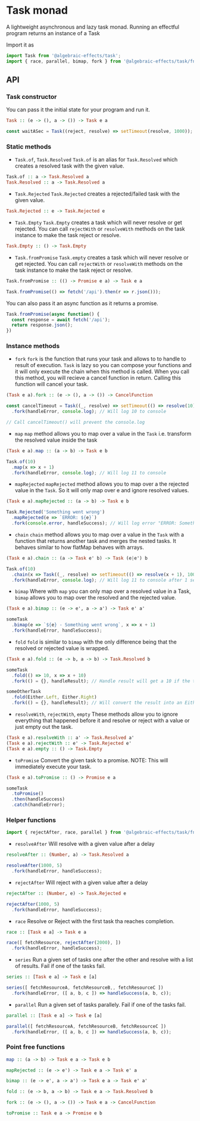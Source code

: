 
# Task monad
A lightweight asynchronous and lazy task monad. Running an effectful program returns an instance of a Task


Import it as
```js
import Task from '@algebraic-effects/task';
import { race, parallel, bimap, fork } from '@algebraic-effects/task/fns'; // Helper functions. Also includes point-free alternatives for Task#method
```

## API

### Task constructor
You can pass it the initial state for your program and run it.
```haskell
Task :: (e -> (), a -> ()) -> Task e a
```

```js
const waitASec = Task((reject, resolve) => setTimeout(resolve, 1000));
```

### Static methods

* `Task.of`, `Task.Resolved`
`Task.of` is an alias for `Task.Resolved` which creates a resolved task with the given value.
```haskell
Task.of :: a -> Task.Resolved a
Task.Resolved :: a -> Task.Resolved a
```

* `Task.Rejected`
`Task.Rejected` creates a rejected/failed task with the given value.
```haskell
Task.Rejected :: e -> Task.Rejected e
```

* `Task.Empty`
`Task.Empty` creates a task which will never resolve or get rejected. You can call `rejectWith` or `resolveWith` methods on the task instance to make the task reject or resolve.
```haskell
Task.Empty :: () -> Task.Empty
```

* `Task.fromPromise`
`Task.empty` creates a task which will never resolve or get rejected. You can call `rejectWith` or `resolveWith` methods on the task instance to make the task reject or resolve.
```haskell
Task.fromPromise :: (() -> Promise e a) -> Task e a
```

```js
Task.fromPromise(() => fetch('/api').then(r => r.json()));
```

You can also pass it an async function as it returns a promise.
```js
Task.fromPromise(async function() {
  const response = await fetch('/api');
  return response.json();
})
```


### Instance methods

* `fork`
`fork` is the function that runs your task and allows to to handle to result of execution. `Task` is lazy so you can compose your functions and it will only execute the chain when this method is called. When you call this method, you will recieve a cancel function in return. Calling this function will cancel your task.
```haskell
(Task e a).fork :: (e -> (), a -> ()) -> CancelFunction
```
```js
const cancelTimeout = Task((_, resolve) => setTimeout(() => resolve(10), 1000))
  .fork(handleError, console.log); // Will log 10 to console

// Call cancelTimeout() will prevent the console.log
```


* `map`
`map` method allows you to map over a value in the `Task` i.e. transform the resolved value inside the task
```haskell
(Task e a).map :: (a -> b) -> Task e b
```
```js
Task.of(10)
  .map(x => x + 1)
  .fork(handleError, console.log); // Will log 11 to console
```


* `mapRejected`
`mapRejected` method allows you to map over a the rejected value in the `Task`. So it will only map over e and ignore resolved values.
```haskell
(Task e a).mapRejected :: (a -> b) -> Task e b
```
```js
Task.Rejected('Something went wrong')
  .mapRejected(e => `ERROR: ${e}`)
  .fork(console.error, handleSuccess); // Will log error "ERROR: Something went wrong"
```


* `chain`
`chain` method allows you to map over a value in the `Task` with a function that returns another task and merges the nested tasks. It behaves similar to how flatMap behaves with arrays.
```haskell
(Task e a).chain :: (a -> Task e' b) -> Task (e|e') b
```
```js
Task.of(10)
  .chain(x => Task((_, resolve) => setTimeout(() => resolve(x + 1), 1000)))
  .fork(handleError, console.log); // Will log 11 to console after 1 second
```


* `bimap`
Where with `map` you can only map over a resolved value in a Task, `bimap` allows you to map over the resolved and the rejected value.
```haskell
(Task e a).bimap :: (e -> e', a -> a') -> Task e' a'
```
```js
someTask
  .bimap(e => `${e} - Something went wrong`, x => x + 1)
  .fork(handleError, handleSuccess);
```


* `fold`
`fold` is similar to `bimap` with the only difference being that the resolved or rejected value is wrapped.
```haskell
(Task e a).fold :: (e -> b, a -> b) -> Task.Resolved b
```
```js
someTask
  .fold(() => 10, x => x + 10)
  .fork(() = {}, handleResult); // Handle result will get a 10 if the task is rejected, else, it will get (resolved value + 10)

someOtherTask
  .fold(Either.Left, Either.Right)
  .fork(() = {}, handleResult); // Will convert the result into an Either
```


* `resolveWith`, `rejectWith`, `empty`
These methods allow you to ignore everything that happened before it and resolve or reject with a value or just empty out the task.
```haskell
(Task e a).resolveWith :: a' -> Task.Resolved a'
(Task e a).rejectWith :: e' -> Task.Rejected e'
(Task e a).empty :: () -> Task.Empty
```

* `toPromise`
Convert the given task to a promise.
NOTE: This will immediately execute your task.
```haskell
(Task e a).toPromise :: () -> Promise e a
```
```js
someTask
  .toPromise()
  .then(handleSuccess)
  .catch(handleError);
```


### Helper functions

```js
import { rejectAfter, race, parallel } from '@algebraic-effects/task/fns';
```

* `resolveAfter`
Will resolve with a given value after a delay

```haskell
resolveAfter :: (Number, a) -> Task.Resolved a
```
```js
resolveAfter(1000, 5)
  .fork(handleError, handleSuccess);
```


* `rejectAfter`
Will reject with a given value after a delay


```haskell
rejectAfter :: (Number, e) -> Task.Rejected e
```
```js
rejectAfter(1000, 5)
  .fork(handleError, handleSuccess);
```


* `race`
Resolve or Reject with the first task tha reaches completion.

```haskell
race :: [Task e a] -> Task e a
```
```js
race([ fetchResource, rejectAfter(2000), ])
  .fork(handleError, handleSuccess);
```


* `series`
Run a given set of tasks one after the other and resolve with a list of results. Fail if one of the tasks fail.

```haskell
series :: [Task e a] -> Task e [a]
```
```js
series([ fetchResourceA, fetchResourceB,, fetchResourceC ])
  .fork(handleError, ([ a, b, c ]) => handleSuccess(a, b, c));
```


* `parallel`
Run a given set of tasks parallely. Fail if one of the tasks fail.

```haskell
parallel :: [Task e a] -> Task e [a]
```
```js
parallel([ fetchResourceA, fetchResourceB, fetchResourceC ])
  .fork(handleError, ([ a, b, c ]) => handleSuccess(a, b, c));
```


### Point free functions

```haskell
map :: (a -> b) -> Task e a -> Task e b
```
```haskell
mapRejected :: (e -> e') -> Task e a -> Task e' a
```
```haskell
bimap :: (e -> e', a -> a') -> Task e a -> Task e' a'
```
```haskell
fold :: (e -> b, a -> b) -> Task e a -> Task.Resolved b
```
```haskell
fork :: (e -> (), a -> ()) -> Task e a -> CancelFunction
```
```haskell
toPromise :: Task e a -> Promise e b
```

